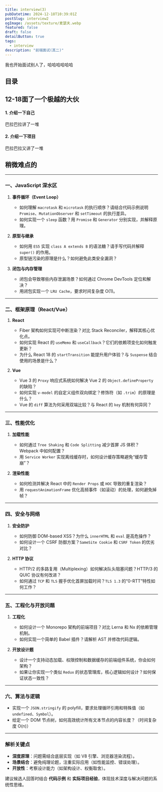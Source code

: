```yaml
---
title: interview(3)
pubDatetime: 2024-12-18T10:39:01Z
postSlug: interview2
ogImage: /assets/texture/麦瑟夫.webp
featured: false
draft: false
detailButton: true
tags:
  - interview
description: "前端面试(其二)"
---
```


我也开始面试别人了，哈哈哈哈哈哈

## 目录

## 12-18面了一个极越的大伙

#### 1. 介绍一下自己

巴拉巴拉讲了一堆

#### 2. 介绍一下项目

巴拉巴拉又讲了一堆

## 稍微难点的

---

### **一、JavaScript 深水区**

1. **事件循环（Event Loop）**

   - 如何理解 `macrotask` 和 `microtask` 的执行顺序？请结合代码示例说明 `Promise`、`MutationObserver` 和 `setTimeout` 的执行差异。
   - 如何实现一个 `sleep` 函数？用 `Promise` 和 `Generator` 分别实现，并解释原理。

2. **原型与继承**

   - 如何用 `ES5` 实现 `class A extends B` 的语法糖？请手写代码并解释 `super()` 的作用。
   - 原型链污染的原理是什么？如何避免此类安全漏洞？

3. **闭包与内存管理**
   - 闭包会导致哪些内存泄漏场景？如何通过 Chrome DevTools 定位和解决？
   - 用闭包实现一个 `LRU Cache`，要求时间复杂度 O(1)。

---

### **二、框架原理（React/Vue）**

1. **React**

   - Fiber 架构如何实现可中断渲染？对比 Stack Reconciler，解释其核心优化点。
   - 如何实现 React 的 `useMemo` 和 `useCallback`？它们的依赖项变化如何触发更新？
   - 为什么 React 18 的 `startTransition` 能提升用户体验？与 `Suspense` 结合使用的场景是什么？

2. **Vue**
   - Vue 3 的 `Proxy` 响应式系统如何解决 Vue 2 的 `Object.defineProperty` 的缺陷？
   - 如何实现 `v-model` 的自定义组件双向绑定？修饰符（如 `.trim`）的原理是什么？
   - Vue 的 `diff` 算法为何采用双端比较？与 React 的 `key` 机制有何异同？

---

### **三、性能优化**

1. **加载性能**

   - 如何通过 `Tree Shaking` 和 `Code Splitting` 减少首屏 JS 体积？Webpack 中如何配置？
   - 用 `Service Worker` 实现离线缓存时，如何设计缓存策略避免“缓存雪崩”？

2. **渲染性能**
   - 如何检测并解决 React 中的 `Render Props` 或 `HOC` 导致的重复渲染？
   - 用 `requestAnimationFrame` 优化高频事件（如滚动）的处理，如何避免掉帧？

---

### **四、安全与网络**

1. **安全防护**

   - 如何防御 DOM-based XSS？为什么 `innerHTML` 和 `eval` 是高危操作？
   - 如何设计一个 CSRF 防御方案？`SameSite Cookie` 和 `CSRF Token` 的优劣对比？

2. **HTTP 协议**
   - HTTP/2 的多路复用（Multiplexing）如何解决队头阻塞问题？HTTP/3 的 QUIC 协议有何改进？
   - 如何通过 `TCP` 和 `TLS` 握手优化首屏加载时间？`TLS 1.3` 的“0-RTT”特性如何工作？

---

### **五、工程化与开放问题**

1. **工程化**

   - 如何设计一个 Monorepo 架构的前端项目？对比 Lerna 和 Nx 的依赖管理机制。
   - 如何实现一个简单的 Babel 插件？请解析 AST 并修改代码逻辑。

2. **开放设计题**
   - 设计一个支持动态加载、权限控制和数据缓存的前端组件系统，你会如何架构？
   - 如果让你实现一个类似 `Redux` 的状态管理库，核心逻辑如何设计？如何保证状态一致性？

---

### **六、算法与逻辑**

- 实现一个 `JSON.stringify` 的 polyfill，要求处理循环引用和特殊值（如 `undefined`、`Symbol`）。
- 给定一个 DOM 节点树，如何高效统计所有文本节点的内容长度？（时间复杂度 O(n)）

---

### **解析关键点**

- **深度原理**：问题需结合底层实现（如 V8 引擎、浏览器渲染流程）。
- **场景结合**：避免纯理论题，注重实际应用（如性能监控、错误处理）。
- **开放性**：考察设计能力（如架构设计、权衡取舍）。

建议候选人回答时结合 **代码示例** 和 **实际项目经验**，体现技术深度与解决问题的系统性思维。
